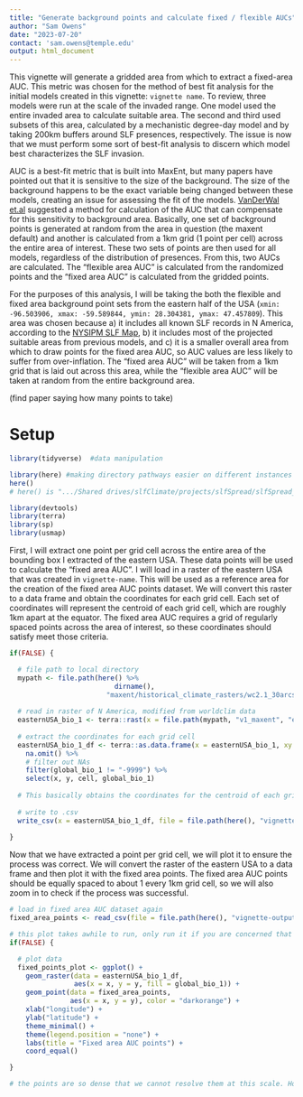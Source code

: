 ```yaml
---
title: "Generate background points and calculate fixed / flexible AUCs"
author: "Sam Owens"
date: "2023-07-20"
contact: 'sam.owens@temple.edu'
output: html_document
---
```


This vignette will generate a gridded area from which to extract a fixed-area AUC. This metric was chosen for the method of best fit analysis for the initial models created in this vignette: `vignette name`. To review, three models were run at the scale of the invaded range. One model used the entire invaded area to calculate suitable area. The second and third used subsets of this area, calculated by a mechanistic degree-day model and by taking 200km buffers around SLF presences, respectively. The issue is now that we must perform some sort of best-fit analysis to discern which model best characterizes the SLF invasion.

AUC is a best-fit metric that is built into MaxEnt, but many papers have pointed out that it is sensitive to the size of the background. The size of the background happens to be the exact variable being changed between these models, creating an issue for assessing the fit of the models. [VanDerWal et.al](https://www.sciencedirect.com/science/article/pii/S0304380008005486) suggested a method for calculation of the AUC that can compensate for this sensitivity to background area. Basically, one set of background points is generated at random from the area in question (the maxent default) and another is calculated from a 1km grid (1 point per cell) across the entire area of interest. These two sets of points are then used for all models, regardless of the distribution of presences. From this, two AUCs are calculated. The "flexible area AUC" is calculated from the randomized points and the "fixed area AUC" is calculated from the gridded points.

For the purposes of this analysis, I will be taking the both the flexible and fixed area background point sets from the eastern half of the USA (`xmin: -96.503906, xmax: -59.589844, ymin: 28.304381, ymax: 47.457809`). This area was chosen because a) it includes all known SLF records in  N America, according to the [NYSIPM SLF Map](https://lookerstudio.google.com/u/0/reporting/b0bae43d-c65f-4f88-bc9a-323f3189cd35/page/QUCkC), b) it includes most of the projected suitable areas from previous models, and c) it is a smaller overall area from which to draw points for the fixed area AUC, so AUC values are less likely to suffer from over-inflation. The "fixed area AUC" will be taken from a 1km grid that is laid out across this area, while the "flexible area AUC" will be taken at random from the entire background area.

(find paper saying how many points to take)

# Setup

```r

library(tidyverse)  #data manipulation

library(here) #making directory pathways easier on different instances
here()
# here() is ".../Shared drives/slfClimate/projects/slfSpread/slfSpread_pkg"

library(devtools)
library(terra)
library(sp)
library(usmap)


```

First, I will extract one point per grid cell across the entire area of the bounding box I extracted of the eastern USA. These data points will be used to calculate the "fixed area AUC". I will load in a raster of the eastern USA that was created in `vignette-name`. This will be used as a reference area for the creation of the fixed area AUC points dataset. We will convert this raster to a data frame and obtain the coordinates for each grid cell. Each set of coordinates will represent the centroid of each grid cell, which are roughly 1km apart at the equator. The fixed area AUC requires a grid of regularly spaced points across the area of interest, so these coordinates should satisfy meet those criteria.

```r

if(FALSE) {

  # file path to local directory
  mypath <- file.path(here() %>% 
                          dirname(),
                        "maxent/historical_climate_rasters/wc2.1_30arcsec")
  
  # read in raster of N America, modified from worldclim data
  easternUSA_bio_1 <- terra::rast(x = file.path(mypath, "v1_maxent", "easternUSA_bio_1.asc"))
  
  # extract the coordinates for each grid cell
  easternUSA_bio_1_df <- terra::as.data.frame(x = easternUSA_bio_1, xy = TRUE, cells = TRUE) %>%
    na.omit() %>%
    # filter out NAs
    filter(global_bio_1 != "-9999") %>%
    select(x, y, cell, global_bio_1)
  
  # This basically obtains the coordinates for the centroid of each grid cell. This will be saved as the fixed area AUC coordinates.  
  
  # write to .csv
  write_csv(x = easternUSA_bio_1_df, file = file.path(here(), "vignette-outputs", "data-tables", "easternUSA_fixed_area_points.csv"))
   
}

```

Now that we have extracted a point per grid cell, we will plot it to ensure the process was correct. We will convert the raster of the eastern USA to a data frame and then plot it with the fixed area points. The fixed area AUC points should be equally spaced to about 1 every 1km grid cell, so we will also zoom in to check if the process was successful. 

```r

# load in fixed area AUC dataset again
fixed_area_points <- read_csv(file = file.path(here(), "vignette-outputs", "data-tables", "easternUSA_fixed_area_points.csv"))

# this plot takes awhile to run, only run it if you are concerned that some points might be where there are supposed to be NAs (such as over the ocean)
if(FALSE) {

  # plot data
  fixed_points_plot <- ggplot() +
    geom_raster(data = easternUSA_bio_1_df, 
                aes(x = x, y = y, fill = global_bio_1)) +
    geom_point(data = fixed_area_points, 
               aes(x = x, y = y), color = "darkorange") +
    xlab("longitude") +
    ylab("latitude") +
    theme_minimal() +
    theme(legend.position = "none") +
    labs(title = "Fixed area AUC points") +
    coord_equal()

}

# the points are so dense that we cannot resolve them at this scale. However, we can at least confirm that the function only created points on land masses

```


